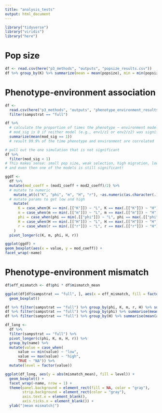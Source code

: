 ```yaml
---
title: "analysis_tests"
output: html_document
---
```



```r
library("tidyverse")
library("viridis")
library("here")
```

# Pop size
```r
df <- read.csv(here("p3_methods", "outputs", "popsize_results.csv"))
df %>% group_by(K) %>% summarize(mean = mean(popsize), min = min(popsize), max = max(popsize))
```

# Phenotype-environment association 
```r
df <- 
  read.csv(here("p3_methods", "outputs", "phenotype_environment_results.csv")) %>%
  filter(sampstrat == "full")

df %>%
  # calculate the proportion of times the phenotype ~ environment models were significant
  # mod_sig is 0 if neither model (e.g., env1/z1 or env2/z2) was significant, 0.5 if one model was, and 1 if both models were
  summarize(mean(mod_sig == 1))
  # result 99.9% of the time phenotype and environment are correlated

# pull out the one simulation that is not significant
df %>%
  filter(mod_sig < 1)
# This makes sense: small pop size, weak selection, high migration, low spatial autocorrelation
# and even then one of the models is still significant!

ggdf <-
  df %>%
  mutate(mod_coeff = (mod1_coeff + mod2_coeff)/2) %>%
  # mutate to numeric
    mutate_at(c("K", "phi", "m", "H", "r"), ~as.numeric(as.character(.))) %>%
  # mutate params to get low and high
    mutate(
      K = case_when(K == min(.[["K"]]) ~ "L", K == max(.[["K"]]) ~ "H"),
      m = case_when(m == min(.[["m"]]) ~ "L", m == max(.[["m"]]) ~ "H"),
      phi = case_when(phi == min(.[["phi"]]) ~ "L", phi == max(.[["phi"]]) ~ "H"),
      H = case_when(H == min(.[["H"]]) ~ "L", H == max(.[["H"]]) ~ "H"),
      r = case_when(r == min(.[["r"]]) ~ "L", r == max(.[["r"]]) ~ "H"),
    )
  pivot_longer(c(K, m, phi, H, r))

ggplot(ggdf) +
geom_boxplot(aes(x = value, y = mod_coeff)) +
facet_wrap(~name)
```

# Phenotype-environment mismatch
```r
df$eff_mismatch <- df$phi * df$mismatch_mean

ggplot(df[df$sampstrat == "full", ], aes(x = eff_mismatch, fill = factor(phi))) +
  geom_boxplot()

df %>% filter(sampstrat == "full") %>% group_by(phi, K, m, r, H) %>% summarise(mean(abs(mismatch_mean)))
df %>% filter(sampstrat == "full") %>% group_by(phi) %>% summarise(mean(abs(mismatch_mean)))
df %>% filter(sampstrat == "full") %>% group_by(H) %>% summarise(mean(abs(mismatch_mean)))

df_long <-
  df %>%
  filter(sampstrat == "full") %>%
  pivot_longer(c(phi, K, m, H, r)) %>%
  group_by(name) %>%
  mutate(value = case_when(
      value == min(value) ~ "low",
      value == max(value) ~ "high",
      TRUE ~ "NA")) %>%
  mutate(level = factor(value))

ggplot(df_long, aes(y = abs(mismatch_mean), fill = level)) +
  geom_boxplot() +
  facet_wrap(~name, nrow = 1) +
  theme(panel.background = element_rect(fill = NA, color = "gray"),
        strip.background = element_rect(color = "gray"),
        axis.text.x = element_blank(),
        axis.ticks.x = element_blank()) +
  ylab("|mean mismatch|")
  
```


